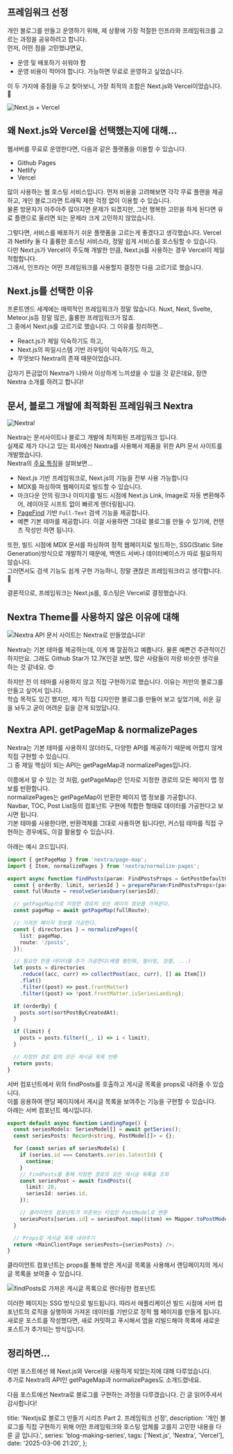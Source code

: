 ## 프레임워크 선정

개인 블로그를 만들고 운영하기 위해, 제 상황에 가장 적절한 인프라와 프레임워크를 고르는 과정을 공유하려고 합니다.  
먼저, 어떤 점을 고민했냐면요,

- 운영 및 배포하기 쉬워야 함
- 운영 비용이 적어야 합니다. 가능하면 무료로 운영하고 싶었습니다.

이 두 가지에 중점을 두고 찾아보니, 가장 최적의 조합은 Next.js와 Vercel이었습니다. 💎

![Next.js + Vercel](../../../../../../../../images/5b47e2ac53b0015939fd2fea53b74c29dfee9095b44c923fafe417e6a9617019.png)

## 왜 Next.js와 Vercel을 선택했는지에 대해...

웹서버를 무료로 운영한다면, 다음과 같은 플랫폼을 이용할 수 있습니다.

- Github Pages
- Netlify
- Vercel

많이 사용하는 웹 호스팅 서비스입니다. 먼저 비용을 고려해보면 각각 무료 플랜을 제공하고, 개인 블로그라면 트래픽 제한 걱정 없이 이용할 수 있습니다.  
물론 방문자가 아주아주 많아지면 문제가 되겠지만, 그런 행복한 고민을 하게 된다면 유료 플랜으로 올리면 되는 문제라 크게 고민하지 않았습니다.

그렇다면, 서비스를 배포하기 쉬운 플랫폼을 고르는게 좋겠다고 생각했습니다.
Vercel과 Netlify 둘 다 훌륭한 호스팅 서비스라, 정말 쉽게 서비스를 호스팅할 수 있습니다.  
다만 Next.js가 Vercel이 주도해 개발한 만큼, Next.js를 사용하는 경우 Vercel이 제일 적합합니다.  
그래서, 인프라는 어떤 프레임워크를 사용할지 결정한 다음 고르기로 했습니다.

## Next.js를 선택한 이유

프론트엔드 세계에는 매력적인 프레임워크가 정말 많습니다. Nuxt, Next, Svelte, Meteor.js등 정말 많은, 훌륭한 프레임워크가 많죠.  
그 중에서 Next.js를 고르기로 했습니다. 그 이유를 정리하면...

- React.js가 제일 익숙하기도 하고,
- Next.js의 파일시스템 기반 라우팅이 익숙하기도 하고,
- 무엇보다 Nextra의 존재 때문이었습니다.

갑자기 뜬금없이 Nextra가 나와서 이상하게 느끼셨을 수 있을 것 같은데요, 잠깐 Nextra 소개를 하려고 합니다!

## 문서, 블로그 개발에 최적화된 프레임워크 Nextra

![Nextra!](../../../../../../../../images/461244f3a6a2b7c0e414e9435eedeb6263e6e4ab02c3bb99cb0c0c1296b615c8.png)

Nextra는 문서사이트나 블로그 개발에 최적화된 프레임워크 입니다.  
실제로 제가 다니고 있는 회사에선 Nextra를 사용해서 제품을 위한 API 문서 사이트를 개발했습니다.  
Nextra의 [주요 특징](https://nextra.site/)을 살펴보면...

- Next.js 기반 프레임워크로, Next.js의 기능을 전부 사용 가능합니다
- MDX를 파싱하여 웹페이지로 빌드할 수 있습니다.
- 마크다운 안의 링크나 이미지를 빌드 시점에 Next.js Link, Image로 자동 변환해주어, 레이아웃 시프트 없이 빠르게 렌더링됩니다.
- [PageFind](https://github.com/cloudcannon/pagefind) 기반 `Full-Text` 검색 기능을 제공합니다.
- 예쁜 기본 테마를 제공합니다. 이걸 사용하면 그대로 블로그를 만들 수 있기에, 컨텐츠 작성만 하면 됩니다.

또한, 빌드 시점에 MDX 문서를 파싱하여 정적 웹페이지로 빌드하는, SSG(Static Site Generation)방식으로 개발하기 때문에, 백엔드 서버나 데이터베이스가 따로 필요하지 않습니다.  
그러면서도 검색 기능도 쉽게 구현 가능하니, 정말 괜찮은 프레임워크라고 생각합니다. 💎

결론적으로, 프레임워크는 Next.js를, 호스팅은 Vercel로 결정했습니다.

## Nextra Theme를 사용하지 않은 이유에 대해

![Nextra API 문서 사이트는 Nextra로 만들었습니다!](../../../../../../../../images/03131039fb6c550b62ea80ca7aaf181b99bbd37c23f8fc2c2ec7ab10d184efa7.png)

Nextra는 기본 테마를 제공하는데, 이게 꽤 깔끔하고 예쁩니다. 물론 예쁜건 주관적이긴 하지만요.
그래도 Github Star가 12.7K인걸 보면, 많은 사람들이 저랑 비슷한 생각을 하는 것 같네요. 😍

하지만 전 이 테마를 사용하지 않고 직접 구현하기로 했습니다. 이유는 저만의 블로그를 만들고 싶어서 입니다.  
학습 목적도 있긴 했지만, 제가 직접 디자인한 블로그를 만들어 보고 싶었기에, 쉬운 길을 놔두고 굳이 어려운 길을 걷게 되었답니다.

## Nextra API. getPageMap & normalizePages

Nextra는 기본 테마를 사용하지 않더라도, 다양한 API를 제공하기 때문에 어렵지 않게 직접 구현할 수 있습니다.  
그 중 제일 핵심이 되는 API는 getPageMap과 normalizePages입니다.

이름에서 알 수 있는 것 처럼, getPageMap은 인자로 지정한 경로의 모든 페이지 맵 정보를 반환합니다.  
normalizePages는 getPageMap이 반환한 페이지 맵 정보를 가공합니다.  
Navbar, TOC, Post List등의 컴포넌트 구현에 적합한 형태로 데이터를 가공한다고 보시면 됩니다.  
기본 테마를 사용한다면, 반환객체를 그대로 사용하면 됩니다만, 커스텀 테마를 직접 구현하는 경우에도, 이걸 활용할 수 있습니다.

아래는 예시 코드입니다.

```ts
import { getPageMap } from 'nextra/page-map';
import { Item, normalizePages } from 'nextra/normalize-pages';

export async function findPosts(param: FindPostsProps = GetPostDefaultOption) {
  const { orderBy, limit, seriesId } = prepareParam<FindPostsProps>(param, GetPostDefaultOption);
  const fullRoute = resolveSeriesQuery(seriesId);

  // getPageMap으로 지정한 경로의 모든 페이지 정보를 가져온다.
  const pageMap = await getPageMap(fullRoute);

  // 가져온 페이지 정보를 가공한다.
  const { directories } = normalizePages({
    list: pageMap,
    route: '/posts',
  });

  // 필요한 만큼 데이터를 추가 가공한다(배열 평탄화, 필터링, 정렬, ...)
  let posts = directories
    .reduce((acc, curr) => collectPost(acc, curr), [] as Item[])
    .flat()
    .filter((post) => post.frontMatter)
    .filter((post) => !post.frontMatter.isSeriesLanding);

  if (orderBy) {
    posts.sort(sortPostByCreatedAt);
  }

  if (limit) {
    posts = posts.filter((_, i) => i < limit);
  }

  // 지정한 경로 밑의 모든 게시글 목록 반환
  return posts;
}
```

서버 컴포넌트에서 위의 findPosts를 호출하고 게시글 목록을 props로 내려줄 수 있습니다.  
이를 응용하여 랜딩 페이지에서 게시글 목록을 보여주는 기능을 구현할 수 있습니다.  
아래는 서버 컴포넌트 예시입니다.

```ts
export default async function LandingPage() {
  const seriesModels: SeriesModel[] = await getSeries();
  const seriesPosts: Record<string, PostModel[]> = {};

  for (const series of seriesModels) {
    if (series.id === Constants.series.latestId) {
      continue;
    }
    // findPosts를 통해 지정한 경로의 모든 게시글 목록을 조회
    const seriesPost = await findPosts({
      limit: 20,
      seriesId: series.id,
    });

    // 클라이언트 컴포넌트가 의존하는 타입인 PostModel로 변환
    seriesPosts[series.id] = seriesPost.map((item) => Mapper.toPostModel({ item, seriesModels }));
  }

  // Props로 게시글 목록 내려주기
  return <MainClientPage seriesPosts={seriesPosts} />;
}
```

클라이언트 컴포넌트는 props를 통해 받은 게시글 목록을 사용해서 랜딩페이지의 게시글 목록을 보여줄 수 있습니다.

![findPosts로 가져온 게시글 목록으로 렌더링한 컴포넌트](../../../../../../../../images/c4025e3e919373923132737fe09bbd2543ab4da3e3bf5bbffa2a923d42885ce1.png)

이러한 페이지는 SSG 방식으로 빌드됩니다. 따라서 애플리케이션 빌드 시점에 서버 컴포넌트의 로직을 실행하여 가져온 데이터를 기반으로 정적 웹 페이지를 만들게 됩니다.  
새로운 포스트를 작성했다면, 새로 커밋하고 푸시해서 앱을 리빌드해야 목록에 새로운 포스트가 추가되는 방식입니다.

## 정리하면...

이번 포스트에선 왜 Next.js와 Vercel을 사용하게 되었는지에 대해 다루었습니다.  
추가로 Nextra의 API인 getPageMap과 normalizePages도 소개드렸네요.

다음 포스트에선 Nextra로 블로그를 구현하는 과정을 다루겠습니다.
긴 글 읽어주셔서 감사합니다!

  title: 'Nextjs로 블로그 만들기 시리즈 Part 2. 프레임워크 선정',
  description:
    '개인 블로그를 직접 구현하기 위해 어떤 프레임워크와 호스팅 업체를 고를지 고민한 내용을 다룬 글 입니다.',
  series: 'blog-making-series',
  tags: ['Next.js', 'Nextra', 'Vercel'],
  date: '2025-03-06 21:20',
};
